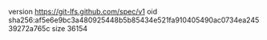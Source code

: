 version https://git-lfs.github.com/spec/v1
oid sha256:af5e6e9bc3a480925448b5b85434e521fa910405490ac0734ea24539272a765c
size 36154
